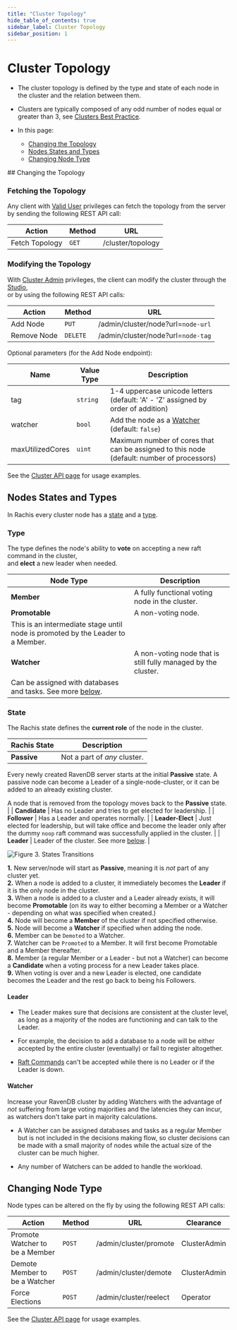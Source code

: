 ```yaml
---
title: "Cluster Topology"
hide_table_of_contents: true
sidebar_label: Cluster Topology
sidebar_position: 1
---
```



# Cluster Topology
<Admonition type="note" title="">

* The cluster topology is defined by the type and state of each node in the cluster and the relation between them.  

* Clusters are typically composed of any odd number of nodes equal or greater than 3, see [Clusters Best Practice](../../../server/clustering/cluster-best-practice-and-configuration.mdx).  

* In this page:  
  * [Changing the Topology](../../../server/clustering/rachis/cluster-topology.mdx#changing-the-topology)  
  * [Nodes States and Types](../../../server/clustering/rachis/cluster-topology.mdx#nodes-states-and-types)  
  * [Changing Node Type](../../../server/clustering/rachis/cluster-topology.mdx#changing-node-type)  
</Admonition>
## Changing the Topology

### Fetching the Topology
Any client with [Valid User](../../security/authorization/security-clearance-and-permissions.mdx#user) privileges can fetch the topology from the server 
by sending the following REST API call:  

| Action | Method | URL |
| - | - | - |
| Fetch Topology | `GET` | /cluster/topology |

### Modifying the Topology  
With [Cluster Admin](../../../server/security/authorization/security-clearance-and-permissions.mdx#cluster-admin) privileges, 
the client can modify the cluster through the [Studio](../../../studio/server/cluster/cluster-view.mdx#cluster-view-operations),  
or by using the following REST API calls:  

| Action | Method | URL |
| - | - | - |
| Add Node | `PUT` | /admin/cluster/node?url=`node-url` |
| Remove Node | `DELETE` | /admin/cluster/node?url=`node-tag` |

Optional parameters (for the Add Node endpoint):

| Name | Value Type | Description |
| - | - | - |
| tag | `string` | 1-4 uppercase unicode letters (default: 'A' - 'Z' assigned by order of addition) |
| watcher | `bool` | Add the node as a [Watcher](../../../server/clustering/rachis/cluster-topology.mdx#watcher) (default: `false`) |
| maxUtilizedCores | `uint` | Maximum number of cores that can be assigned to this node (default: number of processors) |

See the [Cluster API page](../../../server/clustering/cluster-api.mdx) for usage examples.



## Nodes States and Types

In Rachis every cluster node has a [state](../../../server/clustering/rachis/cluster-topology.mdx#state) and a [type](../../../server/clustering/rachis/cluster-topology.mdx#type).  

<Admonition type="note" title="">

### Type
The type defines the node's ability to **vote** on accepting a new raft command in the cluster,  
and **elect** a new leader when needed.  

| Node Type | Description |
| - | - |
| **Member** | A fully functional voting node in the cluster. |
| **Promotable** | A non-voting node. 
This is an intermediate stage until node is promoted by the Leader to a Member. |
| **Watcher** | A non-voting node that is still fully managed by the cluster. 
Can be assigned with databases and tasks. See more [below](../../../server/clustering/rachis/cluster-topology.mdx#watcher). |
</Admonition>

<Admonition type="note" title="">

### State
The Rachis state defines the **current role** of the node in the cluster.

| Rachis State | Description |
| - | - |
| **Passive** | Not a part of _any_ cluster.

Every newly created RavenDB server starts at the initial **Passive** state.
A passive node can become a Leader of a single-node-cluster,
or it can be added to an already existing cluster.

A node that is removed from the topology moves back to the **Passive** state. |
| **Candidate** | Has no Leader and tries to get elected for leadership. |
| **Follower** | Has a Leader and operates normally. |
| **Leader-Elect** | Just elected for leadership, but will take office and become the leader only after the dummy `noop` raft command was successfully applied in the cluster. |
| **Leader** | Leader of the cluster. See more [below](../../../server/clustering/rachis/cluster-topology.mdx#leader). |
</Admonition>

<Admonition type="note" title="">

![Figure 3. States Transitions](./assets/cluster-states.png)

**1.** New server/node will start as **Passive**, meaning it is _not_ part of any cluster yet.  
**2.** When a node is added to a cluster, it immediately becomes the **Leader** if it is the only node in the cluster.  
**3.** When a node is added to a cluster and a Leader already exists, it will become **Promotable** (on its way to either becoming a Member or a Watcher - depending on what was specified when created.)  
**4.** Node will become a **Member** of the cluster if not specified otherwise.  
**5.** Node will become a **Watcher** if specified when adding the node.  
**6.** Member can be `Demoted` to a Watcher.  
**7.** Watcher can be `Promoted` to a Member. It will first become Promotable and a Member thereafter.  
**8.** Member (a regular Member or a Leader - but not a Watcher) can become a **Candidate** when a voting process for a new Leader takes place.  
**9.** When voting is over and a new Leader is elected, one candidate becomes the Leader and the rest go back to being his Followers.  
</Admonition>

<Admonition type="note" title="">

#### Leader
 
* The Leader makes sure that decisions are consistent at the cluster level, as long as a majority of the nodes are functioning and can talk to the Leader.  

* For example, the decision to add a database to a node will be either accepted by the entire cluster (eventually) or fail to register altogether.  

* [Raft Commands](../../../server/clustering/rachis/consensus-operations.mdx#raft-commands-implementation-details) can't be accepted while there is no Leader or if the Leader is down.  
</Admonition>

<Admonition type="note" title="">

#### Watcher

Increase your RavenDB cluster by adding Watchers with the advantage of _not_ suffering from large voting majorities and the latencies they can incur, 
as watchers don't take part in majority calculations.  

* A Watcher can be assigned databases and tasks as a regular Member but is not included in the decisions making flow,
  so cluster decisions can be made with a small majority of nodes while the actual size of the cluster can be much higher.  

* Any number of Watchers can be added to handle the workload.  
</Admonition>


## Changing Node Type

Node types can be altered on the fly by using the following REST API calls:

| Action | Method | URL | Clearance |
| - | - | - | - |
| Promote Watcher to be a Member | `POST` | /admin/cluster/promote | ClusterAdmin |
| Demote Member to be a Watcher | `POST` | /admin/cluster/demote | ClusterAdmin |
| Force Elections | `POST` | /admin/cluster/reelect | Operator |

See the [Cluster API page](../../../server/clustering/cluster-api.mdx) for usage examples.

